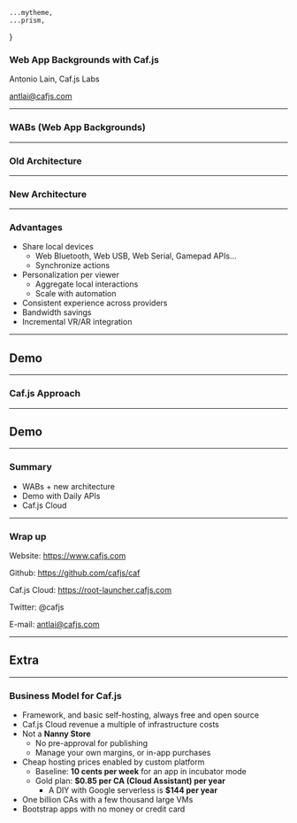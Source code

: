 





    ...mytheme,
    ...prism,
}

<CafjsHeader/>

###  Web App Backgrounds with Caf.js

Antonio Lain, Caf.js Labs

antlai@cafjs.com

---
<CafjsHeader/>

### WABs (Web App Backgrounds)

<Wab width="85%" height="85%" />


---
<CafjsHeader/>

### Old Architecture

<OldArch width="90%" height="90%" />

---
<CafjsHeader/>

### New Architecture

<NewArch width="90%" height="90%" />

---
<CafjsHeader/>

### Advantages

* Share local devices
  * Web Bluetooth, Web USB, Web Serial, Gamepad APIs...
  * Synchronize actions
* Personalization per viewer
  * Aggregate local interactions
  * Scale with automation
* Consistent experience across providers
* Bandwidth savings
* Incremental VR/AR integration

---
<CafjsHeader/>

## Demo

---
<CafjsHeader/>

### Caf.js Approach

<Product  width="90%" height="90%"   />

---
<CafjsHeader/>

## Demo

---

<CafjsHeader/>

### Summary

* WABs + new architecture
* Demo with Daily APIs
* Caf.js Cloud

---

<CafjsHeader/>

### Wrap up

Website: https://www.cafjs.com

Github: https://github.com/cafjs/caf

Caf.js Cloud: https://root-launcher.cafjs.com

Twitter: @cafjs

E-mail: antlai@cafjs.com


---
<CafjsHeader/>

## Extra

---

<CafjsHeader/>

### Business Model for Caf.js

* Framework, and basic self-hosting, always free and open source
* Caf.js Cloud revenue a multiple of infrastructure costs
* Not a **Nanny Store**
  * No pre-approval for publishing
  * Manage your own margins, or in-app purchases
* Cheap hosting prices enabled by custom platform
  * Baseline: **10 cents per week** for an app in incubator mode
  * Gold plan: **$0.85 per CA (Cloud Assistant) per year**
    * A DIY with Google serverless is  **$144 per year**
* One billion CAs with a few thousand large VMs
* Bootstrap apps with no money or credit card
